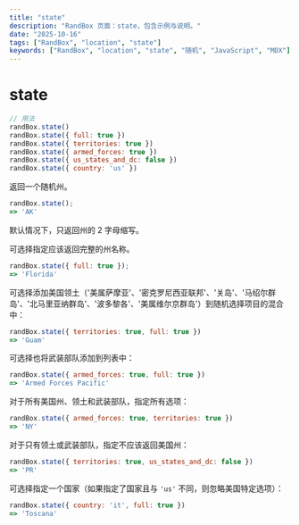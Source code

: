 ```yaml
---
title: "state"
description: "RandBox 页面：state，包含示例与说明。"
date: "2025-10-16"
tags: ["RandBox", "location", "state"]
keywords: ["RandBox", "location", "state", "随机", "JavaScript", "MDX"]
---
```


# state

```js
// 用法
randBox.state()
randBox.state({ full: true })
randBox.state({ territories: true })
randBox.state({ armed_forces: true })
randBox.state({ us_states_and_dc: false })
randBox.state({ country: 'us' })
```

返回一个随机州。

```js
randBox.state();
=> 'AK'
```

默认情况下，只返回州的 2 字母缩写。

可选择指定应该返回完整的州名称。

```js
randBox.state({ full: true });
=> 'Florida'
```

可选择添加美国领土（'美属萨摩亚'、'密克罗尼西亚联邦'、'关岛'、'马绍尔群岛'、'北马里亚纳群岛'、'波多黎各'、'美属维尔京群岛'）到随机选择项目的混合中：

```js
randBox.state({ territories: true, full: true })
=> 'Guam'
```

可选择也将武装部队添加到列表中：

```js
randBox.state({ armed_forces: true, full: true })
=> 'Armed Forces Pacific'
```

对于所有美国州、领土和武装部队，指定所有选项：

```js
randBox.state({ armed_forces: true, territories: true })
=> 'NY'
```

对于只有领土或武装部队，指定不应该返回美国州：

```js
randBox.state({ territories: true, us_states_and_dc: false })
=> 'PR'
```

可选择指定一个国家（如果指定了国家且与 `'us'` 不同，则忽略美国特定选项）：

```js
randBox.state({ country: 'it', full: true })
=> 'Toscana'
```
